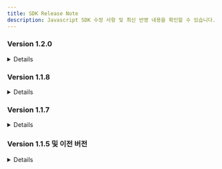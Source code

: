 ```yaml
---
title: SDK Release Note
description: Javascript SDK 수정 사항 및 최신 반영 내용을 확인할 수 있습니다.
---
```



### Version 1.2.0

<Details>
<p slot="summary">내용 확인하기</p>

#### New

- 신규 PG 스마트로(`smartro`) 신용카드, 실시간계좌이체, 가상계좌 지원 추가
- 신규 PG 토스간편결제(`tosspay`) 지원 추가
- 신규 PG KCP 퀵페이(`kcp_quick`) 지원 추가
- 신규 PG 키움페이(구 페이조아, `daou`) 신용카드, 가상계좌 결제 지원 추가

#### Feature

-   차이페이(`chai`) 팝업 결제모드 지원 추가

    \-기존에는 무조건 redirect 방식으로 지원해왔으나 redirect와 팝업을 선택할 수 있도록 동작 지원
- 토스페이먼츠 - 신모듈(`tosspayments`) 인증창으로 빌링키 발급 지원

#### Fixed

- 토스페이먼츠 JS 스크립트 inject 방식 변경

</Details>

### Version 1.1.8

<Details>
<p slot="summary">내용 확인하기</p>

**카카오페이 모바일 결제 리디렉션 방식으로 변경**

카카오페이 SDK의 iframe 방식 미지원 정책에 따라 카카오페이 모바일 결제를 iframe 대신 페이지 리디렉션 방식으로 변경하였습니다.기존 버전에서는 카카오페이 모바일 결제 프로세스가 완료되면 PC에서와 동일하게 `IMP.request_pay`에 지정된 콜백함수가 실행되어 결제가 이루어젔습니다. 안드로이드 내장 브라우저 및 특정 버전의 안드로이드 크롬에서 카카오페이 앱결제가 원활하지 않을 수 있는 이슈로 인해 모바일 환경에서는 리디렉션 방식으로 결제 연동을 하는 방식으로 변경되었습니다.

**(주문형) 네이버페이 팝업 모드 추가 및 기본값 변경**

결제창 요청 시 `popup : true` 옵션을 명시적으로 지정했을 때에만 팝업창(새탭)을 통해 (주문형)네이버페이 결제가 진행되며, 기본적으로는 페이지 리디렉션 방식으로 결제가 진행됩니다.브라우저 팝업차단 등의 이슈를 최대한 피하기 위해서 네이버페이에서는 PC 및 모바일 환경에서 페이지 리디렉션 방식을 권장하여 기본값으로 설정하였습니다.

- **version >= 1.1.8**
  - PC/모바일 환경 : 현재 페이지 리디렉션 방식으로 진행되는 것을 기본값으로 하며, `popup : true` 옵션을 선언한 경우에만 팝업창(새탭)으로 결제가 진행됩니다.
- **version < 1.1.8**
  - PC환경 : 팝업창(새탭) 방식으로 진행 (`popup` 파라미터 무관)
  - 모바일환경 : 현재 페이지 리디렉션 방식으로 진행 (`popup` 파라미터 무관)

**Eximbay 리디렉션 방식 추가**

결제창 요청 시 `popup : false` 옵션을 명시적으로 지정하면 리디렉션 방식으로 Eximbay 결제가 진행됩니다.모바일 앱 내 WebView로 결제를 진행할때 일반적으로 팝업이 차단되므로, 원할한 결제를 위해서 리디렉션 방식을 추가하였습니다.

- **version >= 1.1.8**
  - PC/모바일 환경 : 팝업창 방식으로 진행되는 것을 기본값으로 하며, `popup : false` 옵션을 선언한 경우에만 리디렉션 방식으로 결제가 진행됩니다.
- **version < 1.1.8**
  - PC/모바일 환경 : `popup`파라미터 무관하게 팝업창 방식으로 진행

**본인인증 복수PG 설정 지원**

기존 `다날-휴대폰 본인인증` 외 `이니시스-신용카드 본인인증` 수단이 추가됨에 따라, 휴대폰 본인인증도 복수PG 설정을 지원합니다.\
또한, `다날-휴대폰 본인인증` 을 2개 이상의 CPID를 발급받아 사이트별로 사용하려는 경우에도 `pg : danal.{다날 CPID}` 복수PG 호출 방식을 지원합니다.

```ts title="다날-휴대폰 본인인증"
  IMP.certification({
    pg: "danal", //danal 또는 danal.{다날 CPID}, 이하 다른 파라미터는 생략
    ...
    ...
  }, function(rsp) {
    if ( rsp.success ) {
      //본인인증 성공 및 해당되는 imp_uid, merchant_uid 전달 (rsp.imp_uid, rsp.merchant_uid)
    } else {
      //본인인증 실패 및 중단
    }
  });
```

```ts title="이니시스-신용카드 본인인증"
// PC/모바일 환경 모두 popup : true가 기본값
// PC환경 : popup 파라미터 무관하게 팝업창 방식으로 진행(이니시스 정책)
// 모바일환경 : popup : false 선언된 경우 m_redirect_url 파라미터 필요
IMP.certification({
    pg: "inicis", //inicis 또는 inicis.{이니시스 MID}, 이하 파라멤터는 생략
    m_redirect_url: "https://shop.yourservice.com/user-certificates/complete",
    ...
    ...
});
```

#### 버그 수정 <a href="#undefined" id="undefined"></a>

**아이폰 Safari에서 리디렉션 방식으로 결제 중 브라우저의 Back 버튼 클릭 시 White Screen이 나타나는 현상**

Safari 브라우저의 Back 버튼으로 이전 페이지로 돌아가면, 리디렉션되기 직전 상태의 DOM을 복원하여 출력하는 특성때문에 발생되는 버그로 확인되어서 수정하였습니다. (리디렉션 방식으로 진행되는 모든 PG사에 해당됨)

</Details>

### Version 1.1.7

<Details>
<p slot="summary">내용 확인하기</p>

**페이팔 팝업 방식 추가**

결제 요청 시 호출하는 `IMP.request_pay(param, callback)`함수의 `popup : true` 옵션을 지정하면, 결제창이 팝업창으로 열리며 결제 프로세스 완료 후 `callback` 함수가 호출됩니다. 이전 버전에서는 페이지 리디렉션 방식만 지원됩니다.

```ts title="javascript 팝업 방식"
  // popup : true 옵션과 콜백 함수 등록부분 참고 (그 외 파라미터 생략)
  IMP.request_pay({
    pg: "paypal",
    popup: true,
    ...
    ...
  }, function(rsp) {
    if ( rsp.success ) {
      //Paypal 결제 완료 및 결제검증로직 시작
    } else {
      //Paypal 결제 중단 혹은 실패
    }
  });
```

```ts title="javascript redirect 방식"
 // m_redirect_url 지정 필요 (popup : false가 기본값이므로 생략됨)
  IMP.request_pay({
    pg: "paypal",
    m_redirect_url: "https://shop.yourservice.com/payments/complete",
    ...
    ...
  });
```

**본인인증(다날) 리디렉션 방식 추가**

본인인증(다날) 요청 시, 본인인증 후 이동될 URL을 `m_redirect_url` 파라미터에 지정하면 리디렉션 방식으로 진행됩니다. 이전 버전에서는 팝업 방식만 지원됩니다.리디렉션 설정하는 방법은 휴대폰 본인인증 연동하기를 참고하세요.

```ts title="javascript (팝업 방식)"
  // popup : true 옵션
  IMP.certification({
    merchant_uid : "본인인증 건 트랜잭션 ID",
    popup: true
  }, function(rsp) {
    if ( rsp.success ) {
      //본인인증 성공
    } else {
      //본인인증 실패 혹은 중단(팝업창이 닫히거나 화면내 X버튼/취소버튼 클릭 시)
    }
  });
```

```ts title="javascript (리디렉션 방식)"
// m_redirect_url 지정 필요 (popup : false가 기본값이므로 생략됨)
  IMP.certification({
    merchant_uid : "본인인증 건 트랜잭션 ID"
    m_redirect_url: "https://shop.yourservice.com/payments/complete",
  });
```

#### 버그 수정 <a href="#undefined" id="undefined"></a>

**본인인증(다날) 팝업 내 닫힘 버튼 (X 버튼) 클릭 시 콜백 함수가 호출되지 않는 현상**

본인인증(다날) 요청 시, 팝업방식에서 팝업창이 닫히거나 화면 내 취소 버튼이 클릭된 경우에는 `IMP.certification(param, handler)` 의 콜백함수(handler)가 호출되었지만, 아래 화면과 같이 화면 내 X 버튼을 클릭했을 때는 콜백함수(handler)가 호출되지 않는 버그가 있어서 수정되었습니다. X 버튼 클릭했을 때에도 콜백함수가 호출됩니다.

<img src="https://docs.iamport.kr/static/images/javascript/danal-certi.png" alt="" data-size="original"/>

</Details>

### Version 1.1.5 및 이전 버전

<Details>
<p slot="summary">내용 확인하기</p>

**iamport.payment-1.1.5.js**

```html
<script src="https://cdn.iamport.kr/js/iamport.payment-1.1.5.js" type="text/javascript"></script>
```

**2017-04-03 배포**\
\- 모바일 결제에서 `IMP.request_pay(param)`와 같이 callback function 이 누락된 채 호출되었으나, 결제프로세스 시작 전 사전 필터링 단계에서 실패사유가 발생한 경우에도 `m_redirect_url`로 이동하게 됩니다.\
\_(결제프로세스가 시작된 후 성공/실패에 대한 경우에는 이전 버전에서도 ,\[object Object],로 이동이 이루어지고 있습니다.)\_

**결제프로세스 시작 전에 발생할 수 있는 실패 사유**

- 이미 결제된 merchant\_uid를 재시도하는 경우
- 결제요청 파라미터가 올바르지 않은 경우

**결제프로세스 시작 후 발생할 수 있는 실패 사유**

- 카드 사용 정지, 한도초과
- 비밀번호 오류 횟수 초과

**iamport.payment-1.1.4.js**

```html
<script src="https://cdn.iamport.kr/js/iamport.payment-1.1.4.js" type="text/javascript"></script>
```

**2016-11-14 배포**\
\- Agency-Tier기능 제공, IMP.agency(고객사식별코드, Tier코드)함수 추가\
\- SMS휴대폰본인인증 기능 제공, IMP.certification()함수 추가

**iamport.payment-1.1.3.js**

```html
<script src="https://cdn.iamport.kr/js/iamport.payment-1.1.3.js" type="text/javascript"></script>
```

**2016-07-13 배포**\
\- 1.1.2버전 소스리팩토링, 성능개선된 버전

**iamport.payment-1.1.2.js**

```html
<script src="https://cdn.iamport.kr/js/iamport.payment-1.1.2.js" type="text/javascript"></script>
```

**2016-03-09 배포**\
\- 복수의 PG설정정보를 호출하는 방법을 보다 개선한 버전

**iamport.payment-1.1.1.js**

```html
<script src="https://cdn.iamport.kr/js/iamport.payment-1.1.1.js" type="text/javascript"></script>
```

**2016-02-19 배포**\
\- 동일한 PG의 MID를 여러개 사용할 수 있도록 pg파라미터 설정 규칙 확장. pg : '\{PG사}.\{MID}'

**iamport.payment-1.1.0.js**

```html
<script src="https://cdn.iamport.kr/js/iamport.payment-1.1.0.js" type="text/javascript"></script>
```

**2016-01-19 배포**\
\- 하나의 계정으로 복수의 PG설정을 사용할 수 있도록 pg 파라미터를 추가. pg : '\{PG사}'

**iamport.payment-1.0.0.js**

```html
<script src="https://cdn.iamport.kr/js/iamport.payment-1.0.0.js" type="text/javascript"></script>
```

**2014-10-24 배포**\
\- 최초 배포된 후 안정화된 버전

**iamport.payment.js**

```html
<script src="https://cdn.iamport.kr/js/iamport.payment.js" type="text/javascript"></script>
```

versioning되기 전 사용된 버전. iamport.payment-1.0.0.js와 동일하며 이후 내용 변경 없음

</Details>

